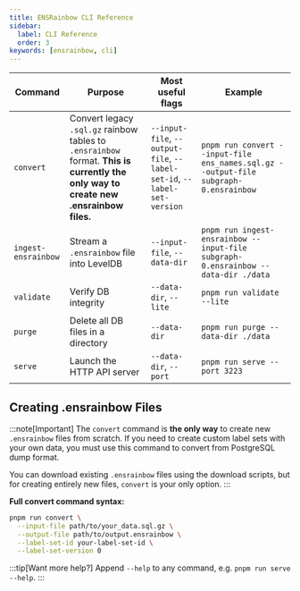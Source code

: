 ```yaml
---
title: ENSRainbow CLI Reference
sidebar:
  label: CLI Reference
  order: 3
keywords: [ensrainbow, cli]
---
```


| Command | Purpose | Most useful flags | Example |
|---------|---------|-------------------|---------|
| `convert` | Convert legacy `.sql.gz` rainbow tables to `.ensrainbow` format. **This is currently the only way to create new .ensrainbow files.** | `--input-file`, `--output-file`, `--label-set-id`, `--label-set-version` | `pnpm run convert --input-file ens_names.sql.gz --output-file subgraph-0.ensrainbow` |
| `ingest-ensrainbow` | Stream a `.ensrainbow` file into LevelDB | `--input-file`, `--data-dir` | `pnpm run ingest-ensrainbow --input-file subgraph-0.ensrainbow --data-dir ./data` |
| `validate` | Verify DB integrity | `--data-dir`, `--lite` | `pnpm run validate --lite` |
| `purge` | Delete all DB files in a directory | `--data-dir` | `pnpm run purge --data-dir ./data` |
| `serve` | Launch the HTTP API server | `--data-dir`, `--port` | `pnpm run serve --port 3223` |

## Creating .ensrainbow Files

:::note[Important]
The `convert` command is **the only way** to create new `.ensrainbow` files from scratch. If you need to create custom label sets with your own data, you must use this command to convert from PostgreSQL dump format.

You can download existing `.ensrainbow` files using the download scripts, but for creating entirely new files, `convert` is your only option.
:::

**Full convert command syntax:**
```bash
pnpm run convert \
  --input-file path/to/your_data.sql.gz \
  --output-file path/to/output.ensrainbow \
  --label-set-id your-label-set-id \
  --label-set-version 0
```

:::tip[Want more help?]
Append `--help` to any command, e.g. `pnpm run serve --help`.
::: 
